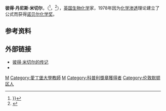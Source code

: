 {{Infobox scientist
| name = 彼得·米切尔 [[File:Nobel_prize_medal.svg|20px]]<br>Peter Mitchell
| birth_name        =
| honorific_suffix = {{postnominals|country=GBR|FRS}}
| image       =
| image_size  = 
| birth_date  = {{birth date |df=yes|1920|09|29}}<ref name="frs"/>
| birth_place = {{Flag|UK}}[[薩里郡|薩里郡]][[米查姆|米查姆]]地区
| death_date = {{Death date and age|1992|4|10|1920|09|29|df=yes}}
| death_place = {{Flag|UK}}[[康瓦爾郡|康沃尔郡]][[博德明|博德明]]市
| workplaces = [[爱丁堡大学|爱丁堡大学]]
| nationality = {{Flag|UK}}
| field       = [[生物化学|生物化学]]
| work_places = {{Plainlist|
* [[爱丁堡大学|爱丁堡大学]]
* Glynn Research Ltd.}}
| alma_mater  = [[剑桥大学|剑桥大学]] ([[文学学士|BA]], [[文學碩士|MA]], [[哲學博士|PhD]])
| thesis_title = The rates of synthesis and proportions by weight of the nucleic acid components of a Micrococcus during growth in normal and in penicillin containing media with reference to the bactericidal action of penicillin 
| thesis_year = 1950
| thesis_url = http://ulmss-newton.lib.cam.ac.uk/vwebv/holdingsInfo?bibId=35260
| known_for   = 发现[[三磷酸腺苷|三磷酸腺苷(ATP)]]合成的机制
| prizes      = [[File:Nobel_prize_medal.svg|20px]] [[诺贝尔化学奖|诺贝尔化学奖]] (1978)<br>[[科普利奖章|科普利奖章]] (1981)
| signature   = Peter-mitchell-signature.svg
}}
'''彼得·丹尼斯·米切尔'''，{{postnominals|country=GBR|FRS}}（'''{{lang-en|Peter Dennis Mitchell}}'''<ref name="frs">}}{{Cite journal | last1 = Slater | first1 = E. C. | doi = 10.1098/rsbm.1994.0040 | title = Peter Dennis Mitchell. 29 September 1920 – 10 April 1992 | journal = [[Biographical_Memoirs_of_Fellows_of_the_Royal_Society|Biographical Memoirs of Fellows of the Royal Society]] | volume = 40 | pages = 282–226 | year = 1994 | pmid =  | pmc = }}</ref>，{{bd|1920年|9月29日|1992年|4月10日|catIdx=M}}<ref>{{cite web
 |url        = http://www-biology.ucsd.edu/~msaier/transport/petermitchell/MitchellFrame-1.html
 |title        = Peter Mitchell and the Vital Force
 |author        = Milton H. Saier Jr
 |accessdate        = 2007-03-23
 |archive-date        = 2006-08-30
 |archive-url        = https://web.archive.org/web/20060830211808/http://www-biology.ucsd.edu/~msaier/transport/petermitchell/MitchellFrame-1.html
 |dead-url        = yes
 }}</ref>），[[英国|英国]][[生物化学|生物化学]]家，1978年因为[[化学渗透|化学渗透]]理论建立了公式而获得[[诺贝尔化学奖|诺贝尔化学奖]]。

== 参考资料 ==
{{Reflist}}

== 外部链接 ==
* [http://www.life.uiuc.edu/crofts/bioph354/mitchell.html 彼得·米切尔的传记] {{Wayback|url=http://www.life.uiuc.edu/crofts/bioph354/mitchell.html |date=20090322190357 }}
* {{nndb name|607/000100307}}
{{UK-scientist-stub}}
{{诺贝尔化学奖获得者 (1976年-2000年)}}
{{1951年至2000年科普利奖章获得者}}
{{Authority control}}
{{DEFAULTSORT:Mitchell, Peter D}}
[[Category:英国生物化学家|M]]
[[Category:愛丁堡大學教師|Category:愛丁堡大學教師]]
[[Category:诺贝尔化学奖获得者|M]]
[[Category:科普利獎章獲得者|Category:科普利獎章獲得者]]
[[Category:伦敦默顿区人|Category:伦敦默顿区人]]